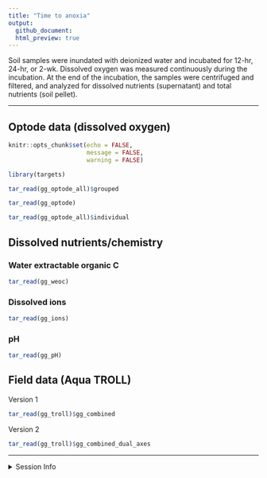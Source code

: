 ```yaml
---
title: "Time to anoxia"
output: 
  github_document:
  html_preview: true
---
```


Soil samples were inundated with deionized water and incubated for 12-hr, 24-hr, or 2-wk. Dissolved oxygen was measured continuously during the incubation. At the end of the incubation, the samples were centrifuged and filtered, and analyzed for dissolved nutrients (supernatant) and total nutrients (soil pellet).

---

## Optode data (dissolved oxygen)


```r
knitr::opts_chunk$set(echo = FALSE,
                      message = FALSE,
                      warning = FALSE)

library(targets)
```


```r
tar_read(gg_optode_all)$grouped
```

```r
tar_read(gg_optode)
```

```r
tar_read(gg_optode_all)$individual
```


## Dissolved nutrients/chemistry

### Water extractable organic C
```r
tar_read(gg_weoc)
```

### Dissolved ions
```r
tar_read(gg_ions)
```

### pH
```r
tar_read(gg_pH)
```



## Field data (Aqua TROLL)

Version 1

```r
tar_read(gg_troll)$gg_combined
```

Version 2

```r
tar_read(gg_troll)$gg_combined_dual_axes
```
---

<details>
  <summary> Session Info </summary>

Date run: `r Sys.Date()`

```r
sessionInfo()
```

</details>